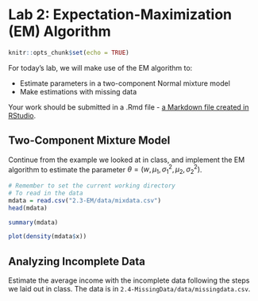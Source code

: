 # Lab 2: Expectation-Maximization (EM) Algorithm

```r
knitr::opts_chunk$set(echo = TRUE)
```

For today's lab, we will make use of the EM algorithm to:  

* Estimate parameters in a two-component Normal mixture model
* Make estimations with missing data

Your work should be submitted in a .Rmd file - [a Markdown file created in RStudio](http://rmarkdown.rstudio.com/lesson-1.html).  

## Two-Component Mixture Model

Continue from the example we looked at in class, and implement the EM algorithm to estimate the parameter $\theta = (w, \mu_1, \sigma_1^2, \mu_2, \sigma_2^2)$. 


```r
# Remember to set the current working directory
# To read in the data
mdata = read.csv("2.3-EM/data/mixdata.csv")
head(mdata)
```
```r
summary(mdata)

plot(density(mdata$x))
```


## Analyzing Incomplete Data  

Estimate the average income with the incomplete data following the steps we laid out in class. The data is in `2.4-MissingData/data/missingdata.csv`.

